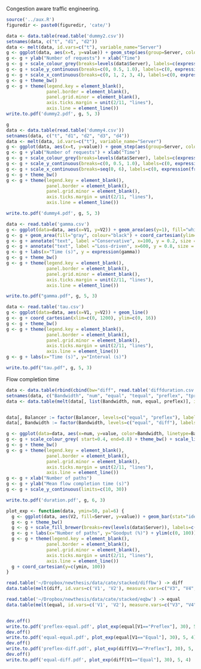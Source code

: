 Congestion aware traffic engineering.

```r
source('../aux.R')
figuredir <- paste0(figuredir, 'cate/')
```

```r
data <- data.table(read.table('dummy2.csv'))
setnames(data, c("t", "d1", "d2"))
data <- melt(data, id.vars=c("t"), variable_name="Server")
g <- ggplot(data, aes(x=t, y=value)) + geom_step(aes(group=Server, colour=Server), size=1) + coord_cartesian(xlim=c(0,4), ylim=c(0,1))
g <- g + ylab("Number of requests") + xlab("Time")
g <- g + scale_colour_grey(breaks=levels(data$Server), labels=c(expression(D[1]), expression(D[2])))
g <- g + scale_y_continuous(breaks=c(0, 0.5, 1.0), labels=c(0, expression(frac(G,2)), "G"))
g <- g + scale_x_continuous(breaks=c(0, 1, 2, 3, 4), labels=c(0, expression(frac(T,4)), expression(frac(T,2)), expression(frac(3*T,4)), "T"))
g <- g + theme_bw()
g <- g + theme(legend.key = element_blank(),
               panel.border = element_blank(),
               panel.grid.minor = element_blank(), 
               axis.ticks.margin = unit(2/11, "lines"),
               axis.line = element_line())
write.to.pdf('dummy2.pdf', g, 5, 3)
```

```r
g
data <- data.table(read.table('dummy4.csv'))
setnames(data, c("t", "d1", "d2", "d3", "d4"))
data <- melt(data, id.vars=c("t"), variable_name="Server")
g <- ggplot(data, aes(x=t, y=value)) + geom_step(aes(group=Server, colour=Server), size=1) + coord_cartesian(xlim=c(0,6), ylim=c(0,1))
g <- g + ylab("Number of requests") + xlab("Time")
g <- g + scale_colour_grey(breaks=levels(data$Server), labels=c(expression(D[1]), expression(D[2]), expression(D[3]), expression(D[4])))
g <- g + scale_y_continuous(breaks=c(0, 0.5, 1.0), labels=c(0, expression(frac(G,2)), "G"))
g <- g + scale_x_continuous(breaks=seq(0, 6), labels=c(0, expression(frac(T,6)), expression(frac(T,3)), expression(frac(T,2)), expression(frac(2*T,3)), expression(frac(5*T,6)), "T"))
g <- g + theme_bw()
g <- g + theme(legend.key = element_blank(),
               panel.border = element_blank(),
               panel.grid.minor = element_blank(), 
               axis.ticks.margin = unit(2/11, "lines"),
               axis.line = element_line())

write.to.pdf('dummy4.pdf', g, 5, 3)

```

```r
data <- read.table('gamma.csv')
g <- ggplot(data=data, aes(x=V1, y=V2)) + geom_area(aes(y=1), fill="white")
g <- g + geom_area(fill="gray", colour="black") + coord_cartesian(ylim=c(0, 1), xlim=c(0, 1200))
g <- g + annotate("text", label ="Conservative", x=100, y = 0.2, size = 5, hjust=0)
g <- g + annotate("text", label ="Loss-driven", x=600, y = 0.8, size = 5, hjust=0)
g <- g + labs(x="Time (s)", y = expression(gamma))
g <- g + theme_bw()
g <- g + theme(legend.key = element_blank(),
               panel.border = element_blank(),
               panel.grid.minor = element_blank(), 
               axis.ticks.margin = unit(2/11, "lines"),
               axis.line = element_line())

write.to.pdf("gamma.pdf", g, 5, 3)
```

```r
data <- read.table('tau.csv')
g <- ggplot(data=data, aes(x=V1, y=V2)) + geom_line()
g <- g + coord_cartesian(xlim=c(0, 1200), ylim=c(0, 16))
g <- g + theme_bw()
g <- g + theme(legend.key = element_blank(),
               panel.border = element_blank(),
               panel.grid.minor = element_blank(), 
               axis.ticks.margin = unit(2/11, "lines"),
               axis.line = element_line())
g <- g + labs(x="Time (s)", y="Interval (s)")

write.to.pdf("tau.pdf", g, 5, 3)
```

Flow completion time
```r
data <- data.table(rbind(cbind(bw="diff", read.table('diffduration.csv')), cbind(bw="equal", read.table('eqduration.csv'))))
setnames(data, c("Bandwidth", "num", "equal", "tequal", "preflex", "tpreflex"))
data <- data.table(melt(data[, list(Bandwidth, num, equal, preflex)], id.vars=c("Bandwidth", "num"), variable_name="Balancer"))


data[, Balancer := factor(Balancer, levels=c("equal", "preflex"), labels=c("Equalisation", "PREFLEX")) ]
data[, Bandwidth := factor(Bandwidth, levels=c("equal", "diff"), labels=c("Equal", "Different")) ]

g <- ggplot(data=data, aes(x=num, y=value, color=Bandwidth, linetype=Balancer)) + geom_line() + geom_point()
g <- g + scale_colour_grey( start=0.4, end=0.8) + theme_bw() + scale_linetype_manual(values=c('dashed', 'solid', 'dotdash', 'solid'))
g <- g + theme_bw()
g <- g + theme(legend.key = element_blank(),
               panel.border = element_blank(),
               panel.grid.minor = element_blank(), 
               axis.ticks.margin = unit(2/11, "lines"),
               axis.line = element_line())
g <- g + xlab("Number of paths")
g <- g + ylab("Mean flow completion time (s)")
g <- g + scale_y_continuous(limits=c(10, 30))

write.to.pdf('duration.pdf', g, 6, 3)
```

```r
plot_exp <- function(data, ymin=50, pal=6) {
  g <- ggplot(data, aes(V2, fill=Server, y=value)) + geom_bar(stat="identity", width=0.7, colour="black")
  g <- g + theme_bw() 
  g <- g + scale_fill_brewer(breaks=rev(levels(data$Server)), labels=c(expression(D[6]), expression(D[5]), expression(D[4]), expression(D[3]), expression(D[2]), expression(D[1]), expression(S)), type="div", palette=pal)
  g <- g + labs(x="Number of paths", y="Goodput (%)") + ylim(c(0, 100))
  g <- g + theme(legend.key = element_blank(),
               panel.border = element_blank(),
               panel.grid.minor = element_blank(), 
               axis.ticks.margin = unit(2/11, "lines"),
               axis.line = element_line())
  g + coord_cartesian(y=c(ymin, 100))
}

read.table('~/Dropbox/newthesis/data/cate/stacked/diffbw') -> diff
data.table(melt(diff, id.vars=c('V1', 'V2'), measure.vars=c("V3", "V4", "V5", "V6", "V7", "V8", "V9"), variable_name="Server")) -> diff

read.table('~/Dropbox/newthesis/data/cate/stacked/eqbw') -> equal
data.table(melt(equal, id.vars=c('V1', 'V2'), measure.vars=c("V3", "V4", "V5", "V6", "V7", "V8", "V9"), variable_name="Server")) -> equal


dev.off()
write.to.pdf('preflex-equal.pdf', plot_exp(equal[V1=="Preflex"], 30), 5, 4)
dev.off()
write.to.pdf('equal-equal.pdf', plot_exp(equal[V1=="Equal"], 30), 5, 4)
dev.off()
write.to.pdf('preflex-diff.pdf', plot_exp(diff[V1=="Preflex"], 30), 5, 4)
dev.off()
write.to.pdf('equal-diff.pdf', plot_exp(diff[V1=="Equal"], 30), 5, 4)
```

